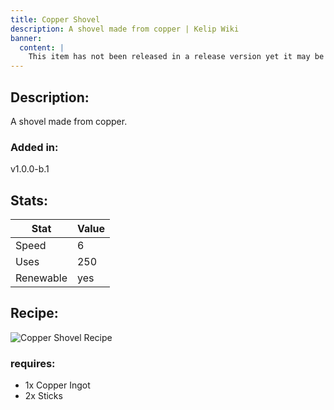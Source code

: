 ```yaml
---
title: Copper Shovel
description: A shovel made from copper | Kelip Wiki
banner:
  content: |
    This item has not been released in a release version yet it may be removed before the next release.
---
```


## Description:
A shovel made from copper.

### Added in: 
v1.0.0-b.1

## Stats:

| Stat | Value |
| --- | --- |
| Speed | 6 |
| Uses | 250 |
| Renewable | yes |

## Recipe:
![Copper Shovel Recipe](/assets/items/copper_shovel_recipe.png)

### requires:
- 1x Copper Ingot
- 2x Sticks